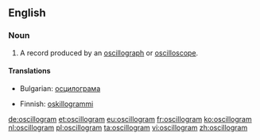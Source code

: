 ==English==

===Noun===
{{en-noun}}

# A record produced by an [[oscillograph]] or [[oscilloscope]].

====Translations====
{{trans-top|produced by oscillograph}}
* Bulgarian: [[осцилограма]] {{f}}
{{trans-mid}}
* Finnish: [[oskillogrammi]]
{{trans-bottom}}

[[de:oscillogram]]
[[et:oscillogram]]
[[eu:oscillogram]]
[[fr:oscillogram]]
[[ko:oscillogram]]
[[nl:oscillogram]]
[[pl:oscillogram]]
[[ta:oscillogram]]
[[vi:oscillogram]]
[[zh:oscillogram]]